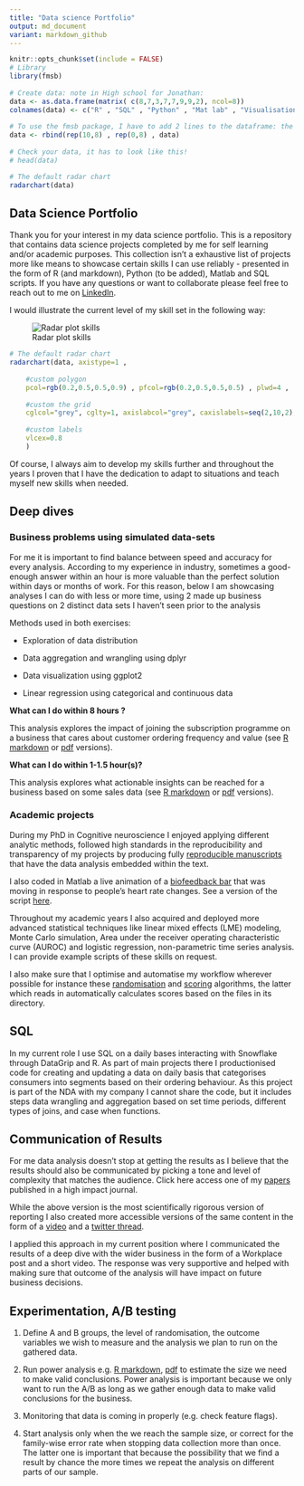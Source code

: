 ```yaml
---
title: "Data science Portfolio"
output: md_document
variant: markdown_github
---
```


```r
knitr::opts_chunk$set(include = FALSE)
# Library
library(fmsb)
 
# Create data: note in High school for Jonathan:
data <- as.data.frame(matrix( c(8,7,3,7,7,9,9,2), ncol=8))
colnames(data) <- c("R" , "SQL" , "Python" , "Mat lab" , "Visualisation", "Statistics" ,"A/B testing" , "ML")
 
# To use the fmsb package, I have to add 2 lines to the dataframe: the max and min of each topic to show on the plot!
data <- rbind(rep(10,8) , rep(0,8) , data)
 
# Check your data, it has to look like this!
# head(data)

# The default radar chart 
radarchart(data)

```

## Data Science Portfolio

Thank you for your interest in my data science portfolio. This is a repository that contains data science projects completed by me for self learning and/or academic purposes. This collection isn't a exhaustive list of projects more like means to showcase certain skills I can use reliably - presented in the form of R (and markdown), Python (to be added), Matlab and SQL scripts. If you have any questions or want to collaborate please feel free to reach out to me on [LinkedIn](https://www.linkedin.com/in/lilla-hodossy/).

I would illustrate the current level of my skill set in the following way:

![Radar plot skills](skills.png)

```r
# The default radar chart 
radarchart(data, axistype=1 , 
 
    #custom polygon
    pcol=rgb(0.2,0.5,0.5,0.9) , pfcol=rgb(0.2,0.5,0.5,0.5) , plwd=4 , 
 
    #custom the grid
    cglcol="grey", cglty=1, axislabcol="grey", caxislabels=seq(2,10,2), cglwd=0.8,
 
    #custom labels
    vlcex=0.8 
    )
```

Of course, I always aim to develop my skills further and throughout the years I proven that I have the dedication to adapt to situations and teach myself new skills when needed.

## Deep dives

### Business problems using simulated data-sets 

For me it is important to find balance between speed and accuracy for every analysis. According to my experience in industry, sometimes a good-enough answer within an hour is more valuable than the perfect solution within days or months of work. For this reason, below I am showcasing analyses I can do with less or more time, using 2 made up business questions on 2 distinct data sets I haven't seen prior to the analysis

Methods used in both exercises: 

* Exploration of data distribution

* Data aggregation and wrangling using dplyr

* Data visualization using ggplot2

* Linear regression using categorical and continuous data 

**What can I do within 8 hours ?**

This analysis explores the impact of joining the subscription programme on a business that cares about customer ordering frequency and value (see [R markdown](https://github.com/HoLilla/Portfolio/blob/master/Industry_exercise/portfolio1.Rmd) or [pdf](https://github.com/HoLilla/Portfolio/blob/master/Industry_exercise/Portfolio1.pdf) versions).

**What can I do within 1-1.5 hour(s)?**

This analysis explores what actionable insights can be reached for a business based on some sales data (see [R markdown](https://github.com/HoLilla/Portfolio/blob/master/Industry_exercise/Portfolio2.Rmd) or [pdf](https://github.com/HoLilla/Portfolio/blob/master/Industry_exercise/Portfolio2.pdf) versions).

### Academic projects 

During my PhD in Cognitive neuroscience I enjoyed applying different analytic methods, followed high standards in the reproducibility and transparency of my projects by producing fully [reproducible manuscripts](https://github.com/HoLilla/Hodossy-Tsakiris-2019/blob/master/Hodossy_Tsakiris_after_reviews.Rmd) that have the data analysis embedded within the text.

I also coded in Matlab a live animation of a [biofeedback bar](https://www.youtube.com/watch?v=Irc-ZeKeUUY) that was moving in response to people's heart rate changes. See a version of the script [here](https://github.com/HoLilla/PhD_Study5/blob/master/study5_v2.m).  

Throughout my academic years I also acquired and deployed more advanced statistical techniques like linear mixed effects (LME) modeling, Monte Carlo simulation, Area under the receiver operating characteristic curve (AUROC) and logistic regression, non-parametric time series analysis. I can provide example scripts of these skills on request.

I also make sure that I optimise and automatise my workflow wherever possible for instance these [randomisation](https://github.com/HoLilla/PhD_Study5/blob/master/condition_randomisation.R) and  [scoring](https://github.com/HoLilla/PhD_Study5/blob/master/scoring_study5.m) algorithms, the latter which reads in automatically calculates scores based on the files in its directory.

## SQL

In my current role I use SQL on a daily bases interacting with Snowflake through DataGrip and R. As part of main projects there I productionised code for creating and updating a data on daily basis that categorises consumers into segments based on their ordering behaviour. As this project is part of the NDA with my company I cannot share the code, but it includes steps data wrangling and aggregation based on set time periods, different types of joins, and case when functions.

## Communication of Results

For me data analysis doesn't stop at getting the results as I believe that the results should also be communicated by picking a tone and level of complexity that matches the audience. Click here access one of my [papers](https://www.sciencedirect.com/science/article/pii/S0010027719302264?casa_token=jMCs-TjFFgYAAAAA:469e8Fm5YXTnI_BsSvKw5Gz7ZSgsiCG0yTNDjWM0sWvUYGIFtTNko7WHg-O-FBGDF4Gj_121XXw#f0010) published in a high impact journal.

While the above version is the most scientifically rigorous version of reporting I also created more accessible versions of the same content in the form of a [video](https://www.youtube.com/watch?v=f_3z9lXBJzw) and a
[twitter thread](https://twitter.com/Lilla_Hodossy/status/1174291708697333760).

I applied this approach in my current position where I communicated the results of a deep dive with the wider business in the form of a Workplace post and a short video. The response was very supportive and helped with making sure that outcome of the analysis will have impact on future business decisions.

## Experimentation, A/B testing

1. Define A and B groups, the level of randomisation, the outcome variables we wish to measure and the analysis we plan to run on the gathered data.

2. Run power analysis e.g. [R markdown](https://github.com/HoLilla/Portfolio/blob/master/Industry_exercise/power.Rmd), [pdf](https://github.com/HoLilla/Portfolio/blob/master/Industry_exercise/power.pdf) to estimate the size we need to make valid conclusions. Power analysis is important because we only want to run the A/B as long as we gather enough data to make valid conclusions for the business.

3. Monitoring that data is coming in properly (e.g. check feature flags).

4. Start analysis only when the we reach the sample size, or correct for the family-wise error rate when stopping data collection more than once. The latter one is important that because the possibility that we find a result by chance the more times we repeat the analysis on different parts of our sample.



